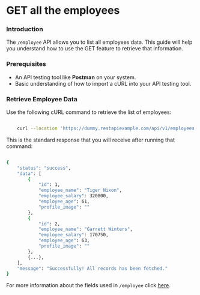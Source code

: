 # GET all the employees

### Introduction 

The `/employee` API allows you to list all employees data.  This guide will help you understand how to use the GET feature to retrieve that information.

### Prerequisites

- An API testing tool like **Postman** on your system.
- Basic understanding of how to import a cURL into your API testing tool.

### Retrieve Employee Data

Use the following cURL command to retrieve the list of employees:

```bash

    curl --location 'https://dummy.restapiexample.com/api/v1/employees'

```

This is the standard response that you will receive after running that command: 

```bash

{
    "status": "success",
    "data": [
        {
            "id": 1,
            "employee_name": "Tiger Nixon",
            "employee_salary": 320800,
            "employee_age": 61,
            "profile_image": ""
        },
        {
            "id": 2,
            "employee_name": "Garrett Winters",
            "employee_salary": 170750,
            "employee_age": 63,
            "profile_image": ""
        },
        {...},
    ],
    "message": "Successfully! All records has been fetched."
}

```

For more information about the fields used in `/employee` click [here](/API_Documentation/employee.mdx).